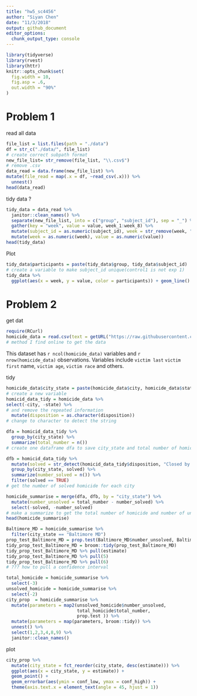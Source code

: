 ```yaml
---
title: "hw5_sc4456"
author: "Siyan Chen"
date: "11/3/2018"
output: github_document
editor_options: 
  chunk_output_type: console
---
```


```r
library(tidyverse)
library(rvest)
library(httr)
knitr::opts_chunk$set(
  fig.width = 10,
  fig.asp = .6,
  out.width = "90%"
)

```

# Problem 1

read all data

```r
file_list = list.files(path = "./data") 
df = str_c("./data/", file_list) 
# create correct subpath format
new_file_list= str_remove(file_list, "\\.csv$")
# remove .csv 
data_read = data.frame(new_file_list) %>% 
mutate(file_read = map(.x = df, ~read_csv(.x))) %>% 
  unnest() 
head(data_read)
```

tidy data  ?

```r
tidy_data = data_read %>%
  janitor::clean_names() %>% 
  separate(new_file_list, into = c("group", "subject_id"), sep = "_") %>% 
  gather(key = "week", value = value, week_1:week_8) %>% 
  mutate(subject_id = as.numeric(subject_id), week = str_remove(week, "week\\_")) %>% 
  mutate(week = as.numeric(week), value = as.numeric(value))
head(tidy_data)
```

Plot

```r
tidy_data$participants = paste(tidy_data$group, tidy_data$subject_id)
# create a variable to make subject_id unique(control1 is not exp 1)
tidy_data %>% 
  ggplot(aes(x = week, y = value, color = participants)) + geom_line() + facet_grid(~group)
```

# Problem 2

get dat
```r
require(RCurl)
homicide_data = read.csv(text = getURL("https://raw.githubusercontent.com/washingtonpost/data-homicides/master/homicide-data.csv"))
# method I find online to get the data
```

This dataset has `r ncol(homicide_data)` variables and `r nrow(homicide_data)` observations. Variables include `victim last` `victim first` name, `victim age`, `victim race` and others.

tidy
```r
homicide_data$city_state = paste(homicide_data$city, homicide_data$state) 
# create a new variable 
homicid_data_tidy = homicide_data %>% 
select(-city, -state) %>% 
# and remove the repeated information 
  mutate(disposition = as.character(disposition))
# change to character to detect the string

dfa = homicid_data_tidy %>% 
  group_by(city_state) %>% 
  summarize(total_number = n()) 
# create one dataframe dfa to save city_state and total number of homicide

dfb = homicid_data_tidy %>% 
  mutate(solved = str_detect(homicid_data_tidy$disposition, "Closed by arrest")) %>% 
  group_by(city_state, solved) %>% 
  summarize(number_solved = n()) %>% 
  filter(solved == TRUE)
# get the number of solved homicide for each city

homicide_summarise = merge(dfa, dfb, by = "city_state") %>% 
  mutate(number_unsolved = total_number - number_solved) %>% 
  select(-solved, -number_solved) 
# make a summarize to get the total number of homicide and number of unsolved homicide for each city. 
head(homicide_summarise)
```


```r
Baltimore_MD = homicide_summarise %>% 
  filter(city_state == "Baltimore MD") 
prop_test_Baltimore_MD = prop.test(Baltimore_MD$number_unsolved, Baltimore_MD$total_number)
tidy_prop_test_Baltimore_MD = broom::tidy(prop_test_Baltimore_MD)
tidy_prop_test_Baltimore_MD %>% pull(estimate) 
tidy_prop_test_Baltimore_MD %>% pull(5) 
tidy_prop_test_Baltimore_MD %>% pull(6)
# ??? how to pull a confidence interval 
```


```r
total_homicide = homicide_summarise %>% 
  select(-3)
unsolved_homicide = homicide_summarise %>% 
  select(-2)
city_prop  = homicide_summarise %>% 
  mutate(parameters = map2(unsolved_homicide$number_unsolved,
                           total_homicide$total_number,
                           prop.test )) %>% 
  mutate(parameters = map(parameters, broom::tidy)) %>% 
  unnest() %>% 
  select(1,2,3,4,8,9) %>% 
  janitor::clean_names()


```


plot

```r
city_prop %>% 
  mutate(city_state = fct_reorder(city_state, desc(estimate))) %>% 
  ggplot(aes(x = city_state, y = estimate)) +
  geom_point() +
  geom_errorbar(aes(ymin = conf_low, ymax = conf_high)) +
  theme(axis.text.x = element_text(angle = 45, hjust = 1))
```



